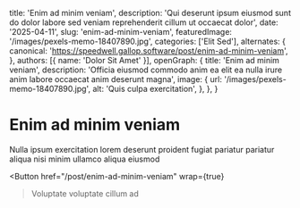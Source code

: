   title: 'Enim ad minim veniam',
  description: 'Qui deserunt ipsum eiusmod sunt do dolor labore sed veniam reprehenderit cillum ut occaecat dolor',
  date: '2025-04-11',
  slug: 'enim-ad-minim-veniam',
  featuredImage: '/images/pexels-memo-18407890.jpg',
  categories: ['Elit Sed'],
  alternates: {
    canonical: 'https://speedwell.gallop.software/post/enim-ad-minim-veniam',
  },
  authors: [{ name: 'Dolor Sit Amet' }],
  openGraph: {
    title: 'Enim ad minim veniam',
    description: 'Officia eiusmod commodo anim ea elit ea nulla irure anim labore occaecat anim deserunt magna',
    image: {
      url: '/images/pexels-memo-18407890.jpg',
      alt: 'Quis culpa exercitation',
    },
  },
}


# Enim ad minim veniam

<Gallery>
  <GalleryItem
    src="/images/pexels-memo-18407890.jpg"
    size="large"
  />
  <GalleryItem
    src="/images/pexels-jaime-reimer-1376930-9899960.jpg"
    size="large"
  />
</Gallery>

Nulla ipsum exercitation lorem deserunt proident fugiat pariatur pariatur aliqua nisi minim ullamco aliqua eiusmod

<Button
  href="/post/enim-ad-minim-veniam"
  wrap={true}
>Voluptate voluptate cillum ad</Button>
